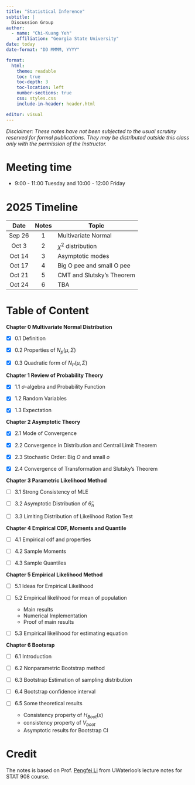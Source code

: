 ```yaml
---
title: "Statistical Inference"
subtitle: |
  Discussion Group
author:
  - name: "Chi-Kuang Yeh"
    affiliation: "Georgia State University"
date: today
date-format: "DD MMMM, YYYY"

format:
  html:
    theme: readable
    toc: true
    toc-depth: 3
    toc-location: left
    number-sections: true
    css: styles.css
    include-in-header: header.html

editor: visual
---
```


*Disclaimer: These notes have not been subjected to the usual scrutiny reserved for formal publications. They may be distributed outside this class only with the permission of the Instructor.*


# Meeting time

-   9:00 - 11:00 Tuesday and 10:00 - 12:00 Friday 

# 2025 Timeline

|    Date    | Notes | Topic                           |
|:----------:|:-----:|---------------------------------|
| Sep 26 |   1   | Multivariate Normal   |
| Oct 3  |   2   | $\chi^2$ distribution |
| Oct 14  |   3   | Asymptotic modes |
| Oct 17  |   4   | Big O pee and small O pee |
| Oct 21  |   5   | CMT and Slutsky's Theorem |
| Oct 24  |   6   | TBA  |

# Table of Content

**Chapter 0 Multivariate Normal Distribution**

- [x] 0.1 Definition

- [x] 0.2 Properties of $N_p(\mu,\Sigma)$

- [x]  0.3 Quadratic form of $N_P(\mu,\Sigma)$

**Chapter 1 Review of Probability Theory**

- [x] 1.1 $\sigma$-algebra and Probability Function

- [x]  1.2 Random Variables

- [x]  1.3 Expectation

**Chapter 2 Asymptotic Theory**

- [x]  2.1 Mode of Convergence

- [x]  2.2 Convergence in Distribution and Central Limit Theorem

- [x]  2.3 Stochastic Order: Big $O$ and small $o$

- [x]  2.4 Convergence of Transformation and Slutsky's Theorem

**Chapter 3 Parametric Likelihood Method**

- [ ]  3.1 Strong Consistency of MLE

- [ ]  3.2 Asymptotic Distribution of $\hat{\theta}_n$

- [ ]  3.3 Limiting Distribution of Likelihood Ration Test

**Chapter 4 Empirical CDF, Moments and Quantile**

- [ ]  4.1 Empirical cdf and properties

- [ ]  4.2 Sample Moments

- [ ]  4.3 Sample Quantiles

**Chapter 5 Empirical Likelihood Method**

- [ ]  5.1 Ideas for Empirical Likelihood

- [ ]  5.2 Empirical likelihood for mean of population

    -   Main results
    -   Numerical Implementation
    -   Proof of main results

- [ ]  5.3 Empirical likelihood for estimating equation

**Chapter 6 Bootsrap**

- [ ]  6.1 Introduction

- [ ]  6.2 Nonparametric Bootstrap method

- [ ]  6.3 Bootstrap Estimation of sampling distribution

- [ ]  6.4 Bootstrap confidence interval

- [ ]  6.5 Some theoretical results

    -   Consistency property of $H_{Boot}(x)$
    -   consistency property of $V_{boot}$
    -   Asymptotic results for Bootstrap CI

# Credit

The notes is based on Prof. [Pengfei Li](https://uwaterloo.ca/statistics-and-actuarial-science/profiles/pengfei-li) from UWaterloo's lecture notes for STAT 908 course.

